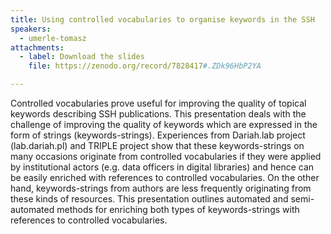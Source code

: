 ```yaml
---
title: Using controlled vocabularies to organise keywords in the SSH
speakers:
  - umerle-tomasz
attachments:
  - label: Download the slides
    file: https://zenodo.org/record/7828417#.ZDk96HbP2YA

---
```

Controlled vocabularies prove useful for improving the quality of topical keywords describing SSH publications. This presentation deals with the challenge of improving the quality of keywords which are expressed in the form of strings (keywords-strings). Experiences from Dariah.lab project (lab.dariah.pl) and TRIPLE project show that these keywords-strings on many occasions originate from controlled vocabularies if they were applied by institutional actors (e.g. data officers in digital libraries) and hence can be easily enriched with references to controlled vocabularies. On the other hand, keywords-strings from authors are less frequently originating from these kinds of resources. This presentation outlines automated and semi-automated methods for enriching both types of keywords-strings with references to controlled vocabularies.

<Speakers>
  <Speaker speaker="umerle-tomasz">
  </Speaker>
</Speakers>